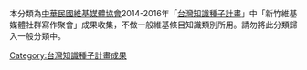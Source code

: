 本分類為[[中華民國維基媒體協會|中華民國維基媒體協會]]2014-2016年「[[:meta:Wiki_Seed_Of_Taiwan_Knowledge|台灣知識種子計畫]]」中「新竹維基媒體社群寫作聚會」成果收集，不做一般維基條目知識類別所用。請勿將此分類歸入一般分類中。

[[Category:台灣知識種子計畫成果|Category:台灣知識種子計畫成果]]